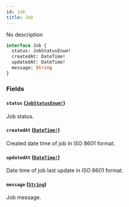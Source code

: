 ```yaml
---
id: job
title: Job
---
```


No description

```graphql
interface Job {
  status: JobStatusEnum!
  createdAt: DateTime!
  updatedAt: DateTime!
  message: String
}
```

### Fields

#### `status` ([`JobStatusEnum!`](/developer/api-reference/enums/job-status-enum))

Job status.

#### `createdAt` ([`DateTime!`](/developer/api-reference/scalars/date-time))

Created date time of job in ISO 8601 format.

#### `updatedAt` ([`DateTime!`](/developer/api-reference/scalars/date-time))

Date time of job last update in ISO 8601 format.

#### `message` ([`String`](/developer/api-reference/scalars/string))

Job message.
